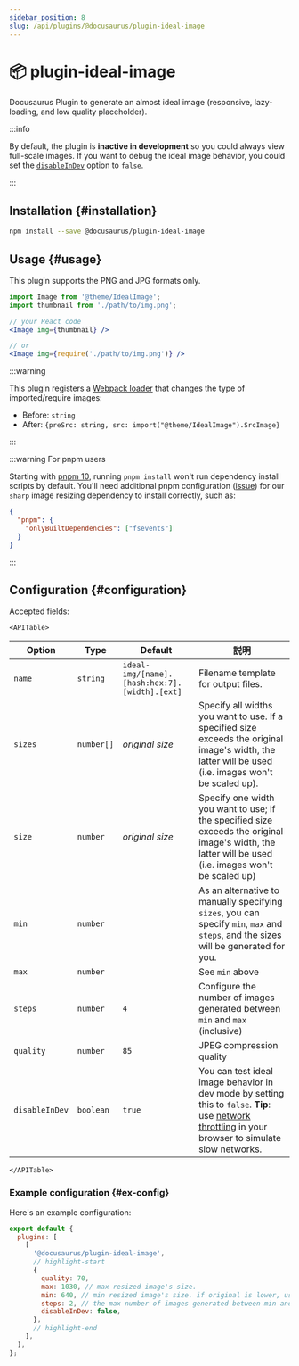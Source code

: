 ```yaml
---
sidebar_position: 8
slug: /api/plugins/@docusaurus/plugin-ideal-image
---
```


# 📦 plugin-ideal-image


Docusaurus Plugin to generate an almost ideal image (responsive, lazy-loading, and low quality placeholder).

:::info

By default, the plugin is **inactive in development** so you could always view full-scale images. If you want to debug the ideal image behavior, you could set the [`disableInDev`](#disableInDev) option to `false`.

:::

## Installation {#installation}

```bash npm2yarn
npm install --save @docusaurus/plugin-ideal-image
```

## Usage {#usage}

This plugin supports the PNG and JPG formats only.

```jsx
import Image from '@theme/IdealImage';
import thumbnail from './path/to/img.png';

// your React code
<Image img={thumbnail} />

// or
<Image img={require('./path/to/img.png')} />
```

:::warning

This plugin registers a [Webpack loader](https://webpack.js.org/loaders/) that changes the type of imported/require images:

- Before: `string`
- After: `{preSrc: string, src: import("@theme/IdealImage").SrcImage}`

:::

:::warning For pnpm users

Starting with [pnpm 10](https://github.com/pnpm/pnpm/releases/tag/v10.0.0), running `pnpm install` won't run dependency install scripts by default. You'll need additional pnpm configuration ([issue](https://github.com/lovell/sharp/issues/4343)) for our `sharp` image resizing dependency to install correctly, such as:

```json title="package.json"
{
  "pnpm": {
    "onlyBuiltDependencies": ["fsevents"]
  }
}
```

:::

## Configuration {#configuration}

Accepted fields:

```mdx-code-block
<APITable>
```

| Option         | Type       | Default                                       | 説明                                                                                                                                                                                                                                     |
| -------------- | ---------- | --------------------------------------------- | -------------------------------------------------------------------------------------------------------------------------------------------------------------------------------------------------------------------------------------- |
| `name`         | `string`   | `ideal-img/[name].[hash:hex:7].[width].[ext]` | Filename template for output files.                                                                                                                                                                                                    |
| `sizes`        | `number[]` | _original size_                               | Specify all widths you want to use. If a specified size exceeds the original image's width, the latter will be used (i.e. images won't be scaled up).                                                                                  |
| `size`         | `number`   | _original size_                               | Specify one width you want to use; if the specified size exceeds the original image's width, the latter will be used (i.e. images won't be scaled up)                                                                                  |
| `min`          | `number`   |                                               | As an alternative to manually specifying `sizes`, you can specify `min`, `max` and `steps`, and the sizes will be generated for you.                                                                                                   |
| `max`          | `number`   |                                               | See `min` above                                                                                                                                                                                                                        |
| `steps`        | `number`   | `4`                                           | Configure the number of images generated between `min` and `max` (inclusive)                                                                                                                                                           |
| `quality`      | `number`   | `85`                                          | JPEG compression quality                                                                                                                                                                                                               |
| `disableInDev` | `boolean`  | `true`                                        | You can test ideal image behavior in dev mode by setting this to `false`. **Tip**: use [network throttling](https://www.browserstack.com/guide/how-to-perform-network-throttling-in-chrome) in your browser to simulate slow networks. |

```mdx-code-block
</APITable>
```

### Example configuration {#ex-config}

Here's an example configuration:

```js title="docusaurus.config.js"
export default {
  plugins: [
    [
      '@docusaurus/plugin-ideal-image',
      // highlight-start
      {
        quality: 70,
        max: 1030, // max resized image's size.
        min: 640, // min resized image's size. if original is lower, use that size.
        steps: 2, // the max number of images generated between min and max (inclusive)
        disableInDev: false,
      },
      // highlight-end
    ],
  ],
};
```
